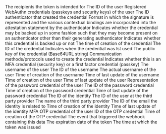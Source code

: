 <ResponseField name="aud" type="string[]">
    The recipients the token is intended for
</ResponseField>
        <ResponseField name="data" type="object">
    <Expandable>
        <ResponseField name="id" type="string">
            The ID of the user
        </ResponseField>
        <ResponseField name="webauthn_credentials" type="object">
            Registered WebAuthn credentials (passkeys and security keys) of the user
            <Expandable>
                <ResponseField name="aaguid" type="string">
                    The ID authenticator that created the credential
                </ResponseField>
                <ResponseField name="attestation_type" type="string">
                    Format in which the signature is represented and the various contextual
                    bindings are incorporated into the attestation statement by the authenticator
                </ResponseField>
                <ResponseField name="backup_eligible" type="string">
                    Indicates whether the credential may be backed up in some fashion such that they may become present
                    on an authenticator other than their generating authenticator
                </ResponseField>
                <ResponseField name="backup_state" type="string">
                    Indicates whether this credential is backed up or not
                </ResponseField>
                <ResponseField name="created_at" type="string">
                    The time of creation of the credential
                </ResponseField>
                <ResponseField name="id" type="string">
                    The ID of the credential
                </ResponseField>
                <ResponseField name="last_used_at" type="string">
                    Indicates when the credential was lst used
                </ResponseField>
                <ResponseField name="public_key" type="string">
                    The public key of the credential (Base64URL string)
                </ResponseField>
                <ResponseField name="transports" type="string[]">
                    Communication methods/protocols used to create the credential
                </ResponseField>
                <ResponseField name="mfa_only" type="string">
                    Indicates whether this is an MFA credential (security key) or a first factor credential
                    (passkey)
                </ResponseField>
            </Expandable>
        </ResponseField>
        <ResponseField name="username" type="object">
            The username of the user
            <Expandable>
                <ResponseField name="id" type="string">
                    The ID of the username
                </ResponseField>
                <ResponseField name="username" type="string">
                    The actual username of the user
                </ResponseField>
                <ResponseField name="created_at" type="string">
                    Time of creation of the username
                </ResponseField>
                <ResponseField name="updated_at" type="string">
                    Time of last update of the username
                </ResponseField>
            </Expandable>
        </ResponseField>
        <ResponseField name="created_at" type="string">
            Time of creation of the user
        </ResponseField>
        <ResponseField name="updated_at" type="string">
            Time of last update of the user
        </ResponseField>
        <ResponseField name="password" type="object">
            Representation of the password credential of the user
            <Expandable>
                <ResponseField name="id" type="string">
                    The ID of the password credential
                </ResponseField>
                <ResponseField name="created_at" type="string">
                    Time of creation of the password credential
                </ResponseField>
                <ResponseField name="updated_at" type="string">
                    Time of last update of the password credential
                </ResponseField>
            </Expandable>
        </ResponseField>
        <ResponseField name="identities" type="object[]">
            <Expandable>
                <ResponseField name="id" type="string">
                    The ID of the identity
                </ResponseField>
                <ResponseField name="provider_id" type="string">
                    The ID of the user at the third party provider
                </ResponseField>
                <ResponseField name="provider_name" type="string">
                    The name of the third party provider
                </ResponseField>
                <ResponseField name="email_id" type="string">
                    The ID of the email the identity is related to
                </ResponseField>
                <ResponseField name="created_at" type="string">
                    Time of creation of the identity
                </ResponseField>
                <ResponseField name="updated_at" type="string">
                    Time of last update of the identity
                </ResponseField>
            </Expandable>
        </ResponseField>
        <ResponseField name="otp" type="object">
            MFA OTP credential of the user
            <Expandable>
                <ResponseField name="id" type="string">
                    ID of the OTP credential
                </ResponseField>
                <ResponseField name="created_at" type="string">
                    Time of creation of the OTP credential
                </ResponseField>
            </Expandable>
        </ResponseField>
    </Expandable>
</ResponseField>
    <ResponseField name="evt" type="string">
        The event that triggered the webhook containing this data
    </ResponseField>
    <ResponseField name="exp" type="number">
        The expiration date of the token
    </ResponseField>
    <ResponseField name="iat" type="number">
        The time at which the token was issued
    </ResponseField>
    <ResponseField name="sub" type="string" default="hanko webhooks">
</ResponseField>
